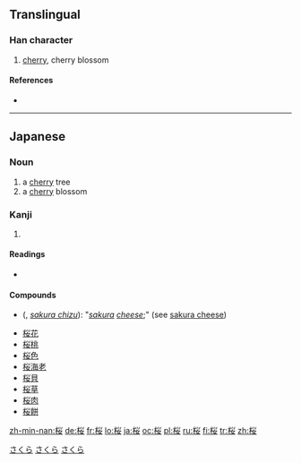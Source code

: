 ==Translingual==

===Han character===
{{Han char|rn=75|rad=木|as=06|sn=10|four=|canj=木火女 (DFV)}}

# [[cherry]], cherry blossom

====References====
* {{Han ref|kx=0526.211|dkj=14796|hdz=21207.051|uh=685C|ud=26716}}

----

==Japanese==
{{wikipedia|lang=ja}}
{{ja-forms|{{zh-lookup|桜}}|[[樱]]|[[櫻]]}}

===Noun===
{{ja-noun|s|hira=さくら|rom=sakura|kyu=櫻}}

# a [[cherry]] tree
# a [[cherry]] blossom

===Kanji===
{{ja-kanji|grade=5|rs=木06}}

# {{defn|lang=ja|sort=木06}}

====Readings====
* {{ja-readings|on=[[おう]] ([[ō]]), [[よう]] ([[yō]])|kun=[[さくら]] ([[sakura]])}}

====Compounds====
* {{l|ja|桜チーズ}} ({{l|ja|さくら}}, ''[[sakura chizu]]''): "''[[sakura]] [[cheese]]'';" (see [[w:Sakura cheese|sakura cheese]])
* [[桜花]]
* [[桜桃]]
* [[桜色]]
* [[桜海老]]
* [[桜貝]]
* [[桜草]]
* [[桜肉]]
* [[桜餅]]

[[Category:1000 Japanese basic words|さくら]]
[[Category:Japanese nouns|さくら]]
[[Category:ja:Trees|さくら]]

[[zh-min-nan:桜]]
[[de:桜]]
[[fr:桜]]
[[lo:桜]]
[[ja:桜]]
[[oc:桜]]
[[pl:桜]]
[[ru:桜]]
[[fi:桜]]
[[tr:桜]]
[[zh:桜]]